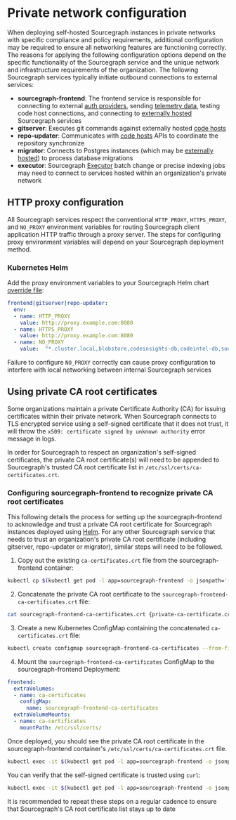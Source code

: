# Private network configuration
When deploying self-hosted Sourcegraph instances in private networks with specific compliance and policy requirements, additional configuration may be required to ensure all networking features are functioning correctly. The reasons for applying the following configuration options depend on the specific functionality of the Sourcegraph service and the unique network and infrastructure requirements of the organization. The following Sourcegraph services typically initiate outbound connections to external services:
- **sourcegraph-frontend**: The frontend service is responsible for connecting to external [auth providers](../auth), sending [telemetry data](../pings), testing code host connections, and connecting to [externally hosted](../external_services) Sourcegraph services
- **gitserver**: Executes git commands against externally hosted [code hosts](../external_service)
- **repo-updater**: Communicates with [code hosts](../external_service) APIs to coordinate the repository synchronize
- **migrator**: Connects to Postgres instances (which may be [externally hosted](../external_services/postgres)) to process database migrations
- **executor**: Sourcegraph [Executor](../executors) batch change or precise indexing jobs may need to connect to services hosted within an organization's private network

## HTTP proxy configuration
All Sourcegraph services respect the conventional `HTTP_PROXY`, `HTTPS_PROXY`, and `NO_PROXY` environment variables for routing Sourcegraph client application HTTP traffic through a proxy server. The steps for configuring proxy environment variables will depend on your Sourcegraph deployment method.

### Kubernetes Helm
Add the proxy environment variables to your Sourcegraph Helm chart [override file](https://github.com/sourcegraph/deploy-sourcegraph-helm/blob/main/charts/sourcegraph/values.yaml):

```yaml
frontend|gitserver|repo-updater:
  env:
  - name: HTTP_PROXY 
    value: http://proxy.example.com:8080
  - name: HTTPS_PROXY
    value: http://proxy.example.com:8080
  - name: NO_PROXY
    value:  "*.cluster.local,blobstore,codeinsights-db,codeintel-db,sourcegraph-frontend-internal,sourcegraph-frontend,github-proxy,gitserver,grafana,indexed-search-indexer,indexed-search,jaeger-query,pgsql,precise-code-intel-worker,prometheus,redis-cache,redis-store,repo-updater,searcher,symbols,syntect-server,worker-executors,worker" 
```

<Callout type="warning">Failure to configure `NO_PROXY` correctly can cause proxy configuration to interfere with local networking between internal Sourcegraph services</Callout>

## Using private CA root certificates
Some organizations maintain a private Certificate Authority (CA) for issuing certificates within their private network. When Sourcegraph connects to TLS encrypted service using a self-signed certificate that it does not trust, it will throw the `x509: certificate signed by unknown authority` error message in logs.

In order for Sourcegraph to respect an organization's self-signed certificates, the private CA root certificate(s) will need to be appended to Sourcegraph's trusted CA root certificate list in `/etc/ssl/certs/ca-certificates.crt`. 

### Configuring sourcegraph-frontend to recognize private CA root certificates
This following details the process for setting up the sourcegraph-frontend to acknowledge and trust a private CA root certificate for Sourcegraph instances deployed using [Helm](../deploy/kubernetes/helm). For any other Sourcegraph service that needs to trust an organization's private CA root certificate (including gitserver, repo-updater or migrator), similar steps will need to be followed.

1. Copy out the existing `ca-certificates.crt` file from the sourcegraph-frontend container:
```sh
kubectl cp $(kubectl get pod -l app=sourcegraph-frontend -o jsonpath='{.items[0].metadata.name}'):/etc/ssl/certs/ca-certificates.crt sourcegraph-frontend-ca-certificates.crt
```
2. Concatenate the private CA root certificate to the `sourcegraph-frontend-ca-certificates.crt` file:
```sh
cat sourcegraph-frontend-ca-certificates.crt {private-ca-certificate.crt file} > ca-certificates.crt
```
3. Create a new Kubernetes ConfigMap containing the concatenated `ca-certificates.crt` file:
```sh
kubectl create configmap sourcegraph-frontend-ca-certificates --from-file=ca-certificates.crt
```
4. Mount the `sourcegraph-frontend-ca-certificates` ConfigMap to the sourcegraph-frontend Deployment:
```yaml
frontend:
  extraVolumes:
  - name: ca-certificates
    configMap:
      name: sourcegraph-frontend-ca-certificates
  extraVolumeMounts:
  - name: ca-certificates
    mountPath: /etc/ssl/certs/
```

Once deployed, you should see the private CA root certificate in the sourcegraph-frontend container's `/etc/ssl/certs/ca-certificates.crt` file.
```sh
kubectl exec -it $(kubectl get pod -l app=sourcegraph-frontend -o jsonpath='{.items[0].metadata.name}') -- tail /etc/ssl/certs/ca-certificates.crt
```

You can verify that the self-signed certificate is trusted using `curl`:
```sh
kubectl exec -it $(kubectl get pod -l app=sourcegraph-frontend -o jsonpath='{.items[0].metadata.name}') -- curl -v {https://internal.service.example.com} > /dev/null
```

<Callout type="note">It is recommended to repeat these steps on a regular cadence to ensure that Sourcegraph's CA root certificate list stays up to date</Callout>
